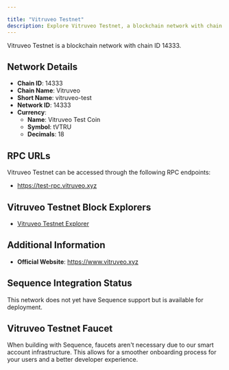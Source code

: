 ```yaml
---

title: "Vitruveo Testnet"
description: Explore Vitruveo Testnet, a blockchain network with chain ID 14333. Learn about its native currency, Vitruveo Test Coin, and how to interact with the network.
---
```




Vitruveo Testnet is a blockchain network with chain ID 14333.

## Network Details

- **Chain ID**: 14333
- **Chain Name**: Vitruveo
- **Short Name**: vitruveo-test
- **Network ID**: 14333
- **Currency**: 
  - **Name**: Vitruveo Test Coin
  - **Symbol**: tVTRU
  - **Decimals**: 18

## RPC URLs

Vitruveo Testnet can be accessed through the following RPC endpoints:

- https://test-rpc.vitruveo.xyz

## Vitruveo Testnet Block Explorers

- [Vitruveo Testnet Explorer](https://test-explorer.vitruveo.xyz)

## Additional Information

- **Official Website**: https://www.vitruveo.xyz

## Sequence Integration Status

This network does not yet have Sequence support but is available for deployment.

## Vitruveo Testnet Faucet

When building with Sequence, faucets aren't necessary due to our smart account infrastructure. This allows for a smoother onboarding process for your users and a better developer experience.

